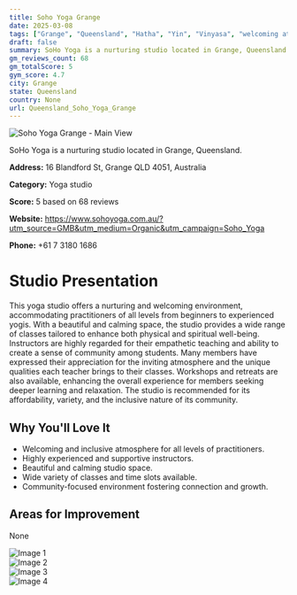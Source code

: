 ```yaml
---
title: Soho Yoga Grange
date: 2025-03-08
tags: ["Grange", "Queensland", "Hatha", "Yin", "Vinyasa", "welcoming atmosphere", "affordably priced", "Grange"]  
draft: false
summary: SoHo Yoga is a nurturing studio located in Grange, Queensland.
gm_reviews_count: 68
gm_totalScore: 5
gym_score: 4.7
city: Grange
state: Queensland
country: None
url: Queensland_Soho_Yoga_Grange
---
```


<div className="aspect-[16/9] relative my-8">
  <img 
    src="https://lh5.googleusercontent.com/p/AF1QipOUA89Tu6HnlZhBtqKFR45YiP0YtDGbYdYgwyL9=w1920-h1080-k-no"
    alt="Soho Yoga Grange - Main View"
    className="object-cover absolute inset-0 w-full h-full rounded-lg"
  />
</div>

SoHo Yoga is a nurturing studio located in Grange, Queensland.

**Address:** 16 Blandford St, Grange QLD 4051, Australia

**Category:** Yoga studio

**Score:** 5 based on 68 reviews

**Website:** https://www.sohoyoga.com.au/?utm_source=GMB&utm_medium=Organic&utm_campaign=Soho_Yoga

**Phone:** +61 7 3180 1686

# Studio Presentation

This yoga studio offers a nurturing and welcoming environment, accommodating practitioners of all levels from beginners to experienced yogis. With a beautiful and calming space, the studio provides a wide range of classes tailored to enhance both physical and spiritual well-being. Instructors are highly regarded for their empathetic teaching and ability to create a sense of community among students. Many members have expressed their appreciation for the inviting atmosphere and the unique qualities each teacher brings to their classes. Workshops and retreats are also available, enhancing the overall experience for members seeking deeper learning and relaxation. The studio is recommended for its affordability, variety, and the inclusive nature of its community.



## Why You'll Love It

- Welcoming and inclusive atmosphere for all levels of practitioners.
- Highly experienced and supportive instructors.
- Beautiful and calming studio space.
- Wide variety of classes and time slots available.
- Community-focused environment fostering connection and growth.

## Areas for Improvement

None

<div className="grid grid-cols-1 xl:grid-cols-2 gap-4 my-8">
<div className="aspect-[4/3] relative"><img src="https://lh5.googleusercontent.com/p/AF1QipN1mwFx8Y70IYAHcehtf9o7zVRRF7QTdBRxPJaK=w1920-h1080-k-no" alt="Image 1" className="object-cover absolute inset-0 w-full h-full rounded-lg" /></div>
<div className="aspect-[4/3] relative"><img src="https://lh5.googleusercontent.com/p/AF1QipNwnWjXqbGJi1HyCYjYM-gCIGkv-_ihk7BN8Wb1=w1920-h1080-k-no" alt="Image 2" className="object-cover absolute inset-0 w-full h-full rounded-lg" /></div>
<div className="aspect-[4/3] relative"><img src="https://lh5.googleusercontent.com/p/AF1QipOdk5TJjCu2jW2OgOiqhfhnFTgvLWBXm1ccwHYt=w1920-h1080-k-no" alt="Image 3" className="object-cover absolute inset-0 w-full h-full rounded-lg" /></div>
<div className="aspect-[4/3] relative"><img src="https://lh5.googleusercontent.com/p/AF1QipNXosz_0YiNeWcogovS790UxJtyJc8keMsJoVPQ=w1920-h1080-k-no" alt="Image 4" className="object-cover absolute inset-0 w-full h-full rounded-lg" /></div>
</div>